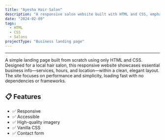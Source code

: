 ```yaml
---
title: "Ayesha Hair Salon"
description: "A responsive salon website built with HTML and CSS, emphasizing clean structure, elegant visuals, and mobile-friendly design—no fancy frameworks or libraries."
date: "2024-02-09"
tags:
  - HTML
  - CSS
  - Salons
projectType: "Business landing page"
---
```



---

<div class="overflow-hidden">
  <a href="https://ayesha-style.netlify.app/" target="_blank">
    <MdxPublicImage
      src="/clients/ayesha-hair-salon/ayesha-hair-salon.png"
      class="transition duration-700 ease-in-out hover:scale-110"
    />
  </a>
</div>

A simple landing page built from scratch using only HTML and CSS. Designed for a local hair salon, this responsive website showcases essential business info—services, hours, and location—within a clean, elegant layout. The site focuses on performance and simplicity, loading fast with no dependencies or frameworks.

<section>
  <ArrowCardButton
    href="https://ayesha-style.netlify.app/"
    text="Visit Live Site"
    openInNewTab
  />
</section>

## 📋 Features

- ✅ Responsive
- ✅ Accessible
- ✅ High-quality imagery
- ✅ Vanilla CSS
- ✅ Contact form
